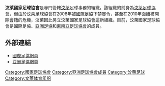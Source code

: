 {{國家足協
| Name                  = 汶萊國家足球協會
| Logo                  =
| Founded               = 1952年
| FIFA affiliation      = 1972年
| Region                = [[亞洲足球聯盟|AFC]]
| Region affiliation    = 1969年
| Subregion             = [[東南亞足球協會|AFF]]
| Subregion affiliation = 1984年
| President             = Pg Hj Matusin Pg Hj Matasan
| Website               = http://www.nfabd.org/
}}

'''汶萊國家足球協會'''是專門管轄[[汶萊|汶萊]]足球事務的組織。該組織的前身為[[汶萊足球協會|汶萊足球協會]]，但由於汶萊足球協會在2008年被[[國際足協|國際足協]]下禁賽令，甚至在2010年面臨被開除會籍的危機，汶萊因此另立汶萊國家足球協會這新組織。目前，汶萊國家足球協會是國際足協、[[亞洲足協|亞洲足協]]和[[東南亞足球協會|東南亞足球協會]]的成員。

==外部連結==
*[http://www.fifa.com/associations/association=bru/index.html 國際足協網頁] {{Wayback|url=http://www.fifa.com/associations/association=bru/index.html |date=20181215123804 }}
*[http://www.the-afc.com/en/member-associations/asean/national-football-assoc-brunei.html 亞洲足協網頁] {{Wayback|url=http://www.the-afc.com/en/member-associations/asean/national-football-assoc-brunei.html |date=20190423205523 }}

{{AFC associations}}

[[Category:國家足球協會|Category:國家足球協會]]
[[Category:亞洲足球協會成員|Category:亞洲足球協會成員]]
[[Category:汶萊足球|Category:汶萊足球]]
[[Category:文莱体育组织|Category:文莱体育组织]]